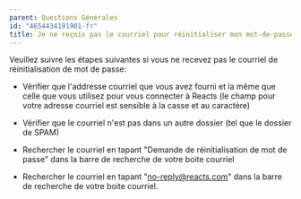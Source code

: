 ```yaml
---
parent: Questions Générales
id: "4654434191901-fr"
title: Je ne reçois pas le courriel pour réinitialiser mon mot-de-passe
---
```

Veuillez suivre les étapes suivantes si vous ne recevez pas le courriel de réinitialisation de mot de passe:

- Vérifier que l'addresse courriel que vous avez fourni et la même que celle que vous utilisez pour vous connecter à Reacts (le champ pour votre adresse courriel est sensible à la casse et au caractère)

- Vérifier que le courriel n'est pas dans un autre dossier (tel que le dossier de SPAM)

- Rechercher le courriel en tapant "Demande de réinitialisation de mot de passe" dans la barre de recherche de votre boite courriel

- Rechercher le courriel en tapant "no-reply@reacts.com" dans la barre de recherche de votre boite courriel.
